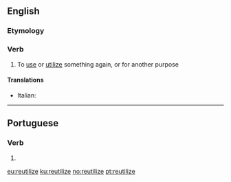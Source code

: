 ==English==

===Etymology===
{{prefix|en|re|utilize}}

===Verb===
{{en-verb|reutiliz}}

# To [[use]] or [[utilize]] something again, or for another purpose

====Translations====
{{trans-top|reutilize}}
* Italian: {{t|it|riutilizzare}}
{{trans-mid}}
{{trans-bottom}}

----

==Portuguese==

===Verb===
{{pt-verb-form}}

# {{pt-verb-form-of|reutilizar}}

[[eu:reutilize]]
[[ku:reutilize]]
[[no:reutilize]]
[[pt:reutilize]]